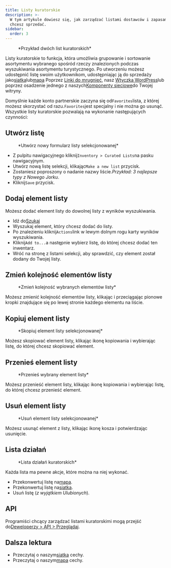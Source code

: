 ```yaml
---
title: Listy kuratorskie
description: >-
  W tym artykule dowiesz się, jak zarządzać listami dostawców i zapasami, które
  chcesz sprzedać.
sidebar:
  order: 3
---
```


<figure>
  <CloudinaryImage width="700" height="225" resize="scale" quality="best" alt="Listy selekcjonowane" src="academy/curated-lists" errorImage="noimage_opaque_nyrtl0.png" />

  <figcaption>*Przykład dwóch list kuratorskich*</figcaption>
</figure>


Listy kuratorskie to funkcja, która umożliwia grupowanie i sortowanie asortymentu wybranego spośród rzeczy znalezionych podczas wyszukiwania asortymentu turystycznego.
Po utworzeniu możesz udostępnić listę swoim użytkownikom, udostępniając ją do sprzedaży jako[siatka](/studio/grids)lub[mapa](/studio/maps) Poprzez [Linki do mrugnięć](/link-manager/wink-links), nasz [Wtyczka WordPress](/developers/wordpress/)lub poprzez osadzenie jednego z naszych[Komponenty sieciowe](/developers/web-components)do Twojej witryny.

Domyślnie każde konto partnerskie zaczyna się od`Favorites`lista, z której możesz skorzystać od razu.`Favorites`jest specjalny i nie można go usunąć.
Wszystkie listy kuratorskie pozwalają na wykonanie następujących czynności:

## Utwórz listę

<figure>
  <CloudinaryImage width="350" height="219" resize="scale" quality="best" alt="Utwórz listę selekcjonowaną" src="academy/create-curated-list" errorImage="noimage_opaque_nyrtl0.png" />

  <figcaption>*Utwórz nowy formularz listy selekcjonowanej*</figcaption>
</figure>


* Z pulpitu nawigacyjnego kliknij`Inventory > Curated Lists`na pasku nawigacyjnym.
* Utwórz nową listę selekcji, klikając`Make a new list` przycisk.
* Zostaniesz poproszony o nadanie nazwy liście.*Przykład: 3 najlepsze typy z Nowego Jorku*.
* Kliknij`Save` przycisk.

## Dodaj element listy

Możesz dodać element listy do dowolnej listy z wyników wyszukiwania.

* Idź do[Szukaj](/studio/search)
* Wyszukaj element, który chcesz dodać do listy.
* Po znalezieniu kliknij`Actions`link w lewym dolnym rogu karty wyników wyszukiwania.
* Kliknij`Add to...`a następnie wybierz listę, do której chcesz dodać ten inwentarz.
* Wróć na stronę z listami selekcji, aby sprawdzić, czy element został dodany do Twojej listy.

## Zmień kolejność elementów listy

<figure>
  <CloudinaryImage width="350" height="183" resize="scale" quality="best" alt="Zmień kolejność wybranych elementów listy" src="academy/reorder-curated-list" errorImage="noimage_opaque_nyrtl0.png" />

  <figcaption>*Zmień kolejność wybranych elementów listy*</figcaption>
</figure>


Możesz zmienić kolejność elementów listy, klikając i przeciągając pionowe kropki znajdujące się po lewej stronie każdego elementu na liście.

## Kopiuj element listy

<figure>
  <CloudinaryImage width="450" height="178" resize="scale" quality="best" alt="Kopiuj do elementu listy selekcjonowanej" src="academy/copy-to-curated-list" errorImage="noimage_opaque_nyrtl0.png" />

  <figcaption>*Skopiuj element listy selekcjonowanej*</figcaption>
</figure>


Możesz skopiować element listy, klikając ikonę kopiowania i wybierając listę, do której chcesz skopiować element.

## Przenieś element listy

<figure>
  <CloudinaryImage width="450" height="173" resize="scale" quality="best" alt="Przenieś wybrany element listy" src="academy/move-to-curated-list" errorImage="noimage_opaque_nyrtl0.png" />

  <figcaption>*Przenieś wybrany element listy*</figcaption>
</figure>


Możesz przenieść element listy, klikając ikonę kopiowania i wybierając listę, do której chcesz przenieść element.

## Usuń element listy

<figure>
  <CloudinaryImage width="350" height="216" resize="scale" quality="best" alt="Usuń element listy selekcjonowanej" src="academy/remove-curated-list-item" errorImage="noimage_opaque_nyrtl0.png" />

  <figcaption>*Usuń element listy selekcjonowanej*</figcaption>
</figure>


Możesz usunąć element z listy, klikając ikonę kosza i potwierdzając usunięcie.

## Lista działań

<figure>
  <CloudinaryImage width="350" height="183" resize="scale" quality="best" alt="Lista działań kuratorskich" src="academy/curated-list-actions" errorImage="noimage_opaque_nyrtl0.png" />

  <figcaption>*Lista działań kuratorskich*</figcaption>
</figure>


Każda lista ma pewne akcje, które można na niej wykonać.

* Przekonwertuj listę na[mapa](/studio/maps).
* Przekonwertuj listę na[siatka](/studio/grids).
* Usuń listę (*z wyjątkiem Ulubionych*).

## API

Programiści chcący zarządzać listami kuratorskimi mogą przejść do[Deweloperzy > API > Przeglądaj](/developers/apis/#browse-api).

## Dalsza lektura

* Przeczytaj o naszym[siatka](/studio/grids) cechy.
* Przeczytaj o naszym[mapa](/studio/maps) cechy.

